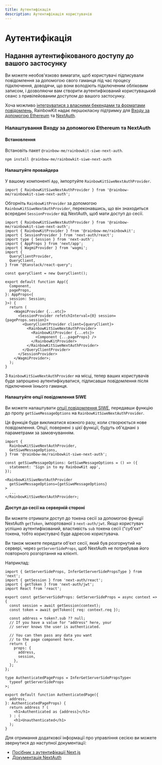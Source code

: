 ```yaml
---
title: Аутентифікація
description: Аутентифікація користувачів
---
```


# Аутентифікація

## Надання аутентифікованого доступу до вашого застосунку

Ви можете необов'язково вимагати, щоб користувачі підписували повідомлення за допомогою свого гаманця під час процесу підключення, доводячи, що вони володіють підключеним обліковим записом, і дозволяючи вам створити аутентифікований користувацький сеанс з привілейованим доступом до вашого застосунку.

Хоча можливо [інтегруватися з власними бекендами та форматами повідомлень,](/docs/custom-authentication) RainbowKit надає першокласну підтримку для [Входу за допомогою Ethereum](https://login.xyz) та [NextAuth](https://next-auth.js.org).

### Налаштування Входу за допомогою Ethereum та NextAuth

#### Встановлення

Встановіть пакет `@rainbow-me/rainbowkit-siwe-next-auth`.

```bash
npm install @rainbow-me/rainbowkit-siwe-next-auth
```

#### Налаштуйте провайдера

У вашому компоненті `App`, імпортуйте `RainbowKitSiweNextAuthProvider`.

```tsx
import { RainbowKitSiweNextAuthProvider } from '@rainbow-me/rainbowkit-siwe-next-auth';
```

Обгорніть `RainbowKitProvider` за допомогою `RainbowKitSiweNextAuthProvider`, переконавшись, що він знаходиться всередині `SessionProvider` від NextAuth, щоб мати доступ до сесії.

```tsx
import { RainbowKitSiweNextAuthProvider } from '@rainbow-me/rainbowkit-siwe-next-auth';
import { RainbowKitProvider } from '@rainbow-me/rainbowkit';
import { SessionProvider } from 'next-auth/react';
import type { Session } from 'next-auth';
import { AppProps } from 'next/app';
import { WagmiProvider } from 'wagmi';
import {
  QueryClientProvider,
  QueryClient,
} from "@tanstack/react-query";

const queryClient = new QueryClient();

export default function App({
  Component,
  pageProps,
}: AppProps<{
  session: Session;
}>) {
  return (
    <WagmiProvider {...etc}>
      <SessionProvider refetchInterval={0} session={pageProps.session}>
        <QueryClientProvider client={queryClient}>
          <RainbowKitSiweNextAuthProvider>
            <RainbowKitProvider {...etc}>
              <Component {...pageProps} />
            </RainbowKitProvider>
          </RainbowKitSiweNextAuthProvider>
        </QueryClientProvider>
      </SessionProvider>
    </WagmiProvider>;
  );
}
```

З `RainbowKitSiweNextAuthProvider` на місці, тепер ваших користувачів буде запрошено аутентифікуватися, підписавши повідомлення після підключення їхнього гаманця.

#### Налаштуйте опції повідомлення SIWE

Ви можете налаштувати [опції повідомлення SIWE](https://viem.sh/docs/siwe/utilities/createSiweMessage#parameters), передавши функцію до пропу `getSiweMessageOptions` на `RainbowKitSiweNextAuthProvider`.

Ця функція буде викликатися кожного разу, коли створюється нове повідомлення. Опції, повернені з цієї функції, будуть об'єднані з параметрами за замовчуванням.

```tsx
import {
  RainbowKitSiweNextAuthProvider,
  GetSiweMessageOptions,
} from '@rainbow-me/rainbowkit-siwe-next-auth';

const getSiweMessageOptions: GetSiweMessageOptions = () => ({
  statement: 'Sign in to my RainbowKit app',
});

<RainbowKitSiweNextAuthProvider
  getSiweMessageOptions={getSiweMessageOptions}
>
  ...
</RainbowKitSiweNextAuthProvider>;
```

#### Доступ до сесії на серверній стороні

Ви можете отримати доступ до токена сесії за допомогою функції NextAuth `getToken`, імпортованої з `next-auth/jwt`. Якщо користувач успішно аутентифікований, властивість `sub` токена сесії ("суб'єкт" токена, тобто користувач) буде адресою користувача.

Ви також можете передати об'єкт сесії, який був розгорнутий на сервері, через `getServerSideProps`, щоб NextAuth не потребував його повторного розгортання на клієнті.

Наприклад:

```tsx
import { GetServerSideProps, InferGetServerSidePropsType } from 'next';
import { getSession } from 'next-auth/react';
import { getToken } from 'next-auth/jwt';
import React from 'react';

export const getServerSideProps: GetServerSideProps = async context => {
  const session = await getSession(context);
  const token = await getToken({ req: context.req });

  const address = token?.sub ?? null;
  // If you have a value for "address" here, your
  // server knows the user is authenticated.

  // You can then pass any data you want
  // to the page component here.
  return {
    props: {
      address,
      session,
    },
  };
};

type AuthenticatedPageProps = InferGetServerSidePropsType<
  typeof getServerSideProps
>;

export default function AuthenticatedPage({
  address,
}: AuthenticatedPageProps) {
  return address ? (
    <h1>Authenticated as {address}</h1>
  ) : (
    <h1>Unauthenticated</h1>
  );
}
```

Для отримання додаткової інформації про управління сесією ви можете звернутися до наступної документації:

- [Посібник з аутентифікації Next.js](https://nextjs.org/docs/authentication)
- [Документація NextAuth](https://next-auth.js.org)
